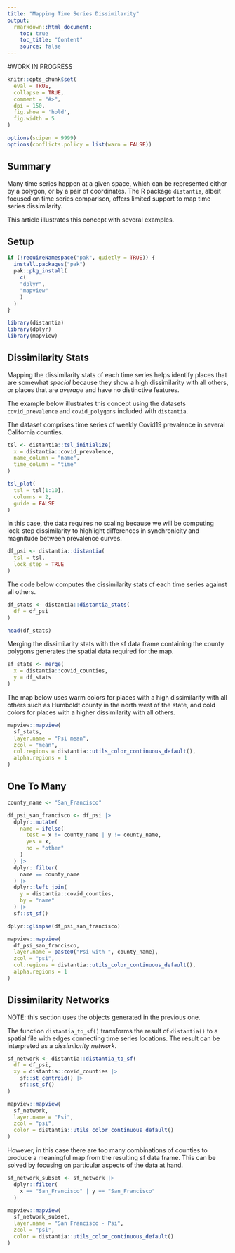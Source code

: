 ```yaml
---
title: "Mapping Time Series Dissimilarity"
output: 
  rmarkdown::html_document:
    toc: true
    toc_title: "Content"
    source: false
---
```


#WORK IN PROGRESS

```r
knitr::opts_chunk$set(
  eval = TRUE,
  collapse = TRUE,
  comment = "#>",
  dpi = 150,
  fig.show = 'hold',
  fig.width = 5
)

options(scipen = 9999)
options(conflicts.policy = list(warn = FALSE))
```

## Summary

Many time series happen at a given space, which can be represented either by a polygon, or by a pair of coordinates. The R package `distantia`, albeit focused on time series comparison, offers limited support to map time series dissimilarity.

This article illustrates this concept with several examples.

## Setup

```r
if (!requireNamespace("pak", quietly = TRUE)) {
  install.packages("pak")
  pak::pkg_install(
    c(
    "dplyr",
    "mapview"
    )
  )
}
```

```r
library(distantia)
library(dplyr)
library(mapview)
```




## Dissimilarity Stats

Mapping the dissimilarity stats of each time series  helps identify places that are somewhat *special* because they show a high dissimilarity with all others, or places that are *average* and have no distinctive features.

The example below illustrates this concept using the datasets `covid_prevalence` and `covid_polygons` included with `distantia`.

The dataset comprises time series of weekly Covid19 prevalence in several California counties.

```r
tsl <- distantia::tsl_initialize(
  x = distantia::covid_prevalence,
  name_column = "name",
  time_column = "time"
)

tsl_plot(
  tsl = tsl[1:10],
  columns = 2,
  guide = FALSE
)
```

In this case, the data requires no scaling because we will be computing lock-step dissimilarity to highlight differences in synchronicity and magnitude between prevalence curves.

```r
df_psi <- distantia::distantia(
  tsl = tsl,
  lock_step = TRUE
)
```

The code below computes the dissimilarity stats of each time series against all others.

```r
df_stats <- distantia::distantia_stats(
  df = df_psi
)

head(df_stats)
```

Merging the dissimilarity stats with the sf data frame containing the county polygons generates the spatial data required for the map.

```r
sf_stats <- merge(
  x = distantia::covid_counties,
  y = df_stats
)
```

The map below uses warm colors for places with a high dissimilarity with all others such as Humboldt county in the north west of the state, and cold colors for places with a higher dissimilarity with all others. 

```r
mapview::mapview(
  sf_stats,
  layer.name = "Psi mean",
  zcol = "mean",
  col.regions = distantia::utils_color_continuous_default(),
  alpha.regions = 1
)
```


## One To Many

```r
county_name <- "San_Francisco"

df_psi_san_francisco <- df_psi |> 
  dplyr::mutate(
    name = ifelse(
      test = x != county_name | y != county_name,
      yes = x,
      no = "other"
    )
  ) |> 
  dplyr::filter(
    name == county_name
  ) |> 
  dplyr::left_join(
    y = distantia::covid_counties,
    by = "name"
  ) |> 
  sf::st_sf()

dplyr::glimpse(df_psi_san_francisco)
```
```r
mapview::mapview(
  df_psi_san_francisco,
  layer.name = paste0("Psi with ", county_name),
  zcol = "psi",
  col.regions = distantia::utils_color_continuous_default(),
  alpha.regions = 1
)
```


## Dissimilarity Networks

NOTE: this section uses the objects generated in the previous one.

The function `distantia_to_sf()` transforms the result of `distantia()` to a spatial file with edges connecting time series locations. The result can be interpreted as a *dissimilarity network*. 

```r
sf_network <- distantia::distantia_to_sf(
  df = df_psi,
  xy = distantia::covid_counties |> 
    sf::st_centroid() |> 
    sf::st_sf()
)

mapview::mapview(
  sf_network,
  layer.name = "Psi",
  zcol = "psi",
  color = distantia::utils_color_continuous_default()
)
```


However, in this case there are too many combinations of counties to produce a meaningful map from the resulting sf data frame. This can be solved by focusing on particular aspects of the data at hand.

```r
sf_network_subset <- sf_network |> 
  dplyr::filter(
    x == "San_Francisco" | y == "San_Francisco"
  )

mapview::mapview(
  sf_network_subset,
  layer.name = "San Francisco - Psi",
  zcol = "psi",
  color = distantia::utils_color_continuous_default()
)
```
